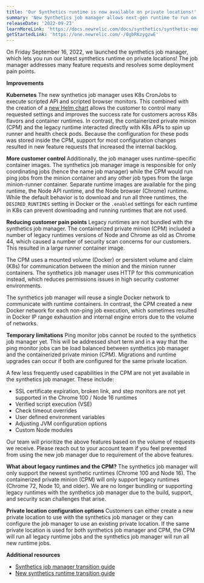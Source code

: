 ```yaml
---
title: 'Our Synthetics runtime is now available on private locations!'
summary: 'New Synthetics job manager allows next-gen runtime to run on private locations'
releaseDate: '2022-09-23'
learnMoreLink: 'https://docs.newrelic.com/docs/synthetics/synthetic-monitoring/private-locations/job-manager-transition-guide/'
getStartedLink: 'https://one.newrelic.com/-/0gbRKzygzwE'
---
```


On Friday September 16, 2022, we launched the synthetics job manager, which lets you run our latest synthetics runtime on private locations! The job manager addresses many feature requests and resolves some deployment pain points. 

**Improvements**

**Kubernetes**
The new synthetics job manager uses K8s CronJobs to execute scripted API and scripted browser monitors. This combined with the creation of a [new Helm chart](https://github.com/newrelic/helm-charts/tree/master/charts/synthetics-job-manager) allows the customer to control many requested settings and improves the success rate for customers across K8s flavors and container runtimes. 
In contrast, the containerized private minion (CPM) and the legacy runtime interacted directly with K8s APIs to spin up runner and health check pods. Because the configuration for these pods was stored inside the CPM, support for most configuration changes resulted in new feature requests that increased the internal backlog. 

**More customer control**
Additionally, the job manager uses runtime-specific container images. The synthetics job manager image is responsible for only coordinating jobs (hence the name job manager) while the CPM would run ping jobs from the minion container and any other job types from the large minion-runner container. Separate runtime images are available for the ping runtime, the Node API runtime, and the Node browser (Chrome) runtime. While the default behavior is to download and run all three runtimes, the `DESIRED_RUNTIMES` setting in Docker or the `.enabled` settings for each runtime in K8s can prevent downloading and running runtimes that are not used. 

**Reducing customer pain points**
Legacy runtimes are not bundled with the synthetics job manager. The containerized private minion (CPM) included a number of legacy runtimes versions of Node and Chrome as old as Chrome 44, which caused a number of security scan concerns for our customers. This resulted in a large runner container image. 
 
The CPM uses a mounted volume (Docker) or persistent volume and claim (K8s) for communication between the minion and the minion runner containers. The synthetics job manager uses HTTP for this communication instead, which reduces permissions issues in high security customer environments.

The synthetics job manager will reuse a single Docker network to communicate with runtime containers. In contrast, the CPM created a new Docker network for each non-ping job execution, which sometimes resulted in Docker IP range exhaustion and internal engine errors due to the volume of networks.

**Temporary limitations**
Ping monitor jobs cannot be routed to the synthetics job manager yet. This will be addressed short term and in a way that the ping monitor jobs can be load balanced between synthetics job manager and the containerized private minion (CPM). Migrations and runtime upgrades can occur if both are configured for the same private location.
 
A few less frequently used capabilities in the CPM are not yet available in the synthetics job manager. These include:
 
* SSL certificate expiration, broken link, and step monitors are not yet supported in the Chrome 100 / Node 16 runtimes
* Verified script execution (VSE)
* Check timeout overrides
* User defined environment variables
* Adjusting JVM configuration options
* Custom Node modules

Our team will prioritize the above features based on the volume of requests we receive. Please reach out to your account team if you feel prevented from using the new job manager due to requirement of the above features.

**What about legacy runtimes and the CPM?**
The synthetics job manager will only support the newest synthetic runtimes (Chrome 100 and Node 16). The containerized private minion (CPM) will only support legacy runtimes (Chrome 72, Node 10, and older). We are no longer bundling or supporting legacy runtimes with the synthetics job manager due to the build, support, and security scan challenges that arise.

**Private location configuration options**
Customers can either create a new private location to use with the synthetics job manager or they can configure the job manager to use an existing private location. If the same private location is used for both synthetics job manager and CPM, the CPM will run all legacy runtime jobs and the synthetics job manager will run all new runtime jobs. 

**Additional resources**
* [Synthetics job manager transition guide](https://docs.newrelic.com/docs/synthetics/synthetic-monitoring/private-locations/job-manager-transition-guide/)
* [New synthetics runtime transition guide](https://docs.newrelic.com/docs/synthetics/synthetic-monitoring/using-monitors/new-runtime/)
